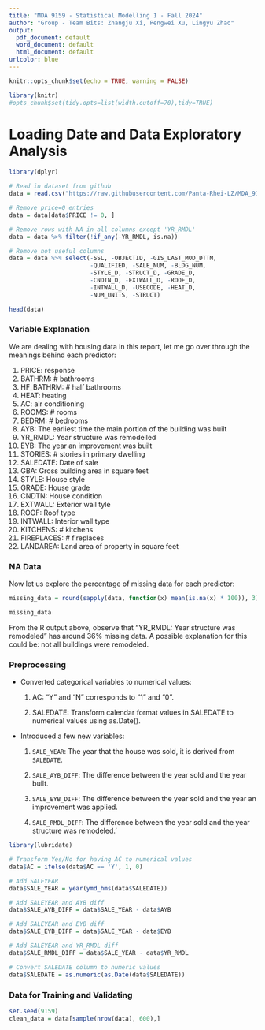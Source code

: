 ```yaml
---
title: "MDA 9159 - Statistical Modelling 1 - Fall 2024"
author: "Group - Team Bits: Zhangju Xi, Pengwei Xu, Lingyu Zhao"
output:
  pdf_document: default
  word_document: default
  html_document: default
urlcolor: blue
---
```


```r
knitr::opts_chunk$set(echo = TRUE, warning = FALSE)
```

```r
library(knitr)
#opts_chunk$set(tidy.opts=list(width.cutoff=70),tidy=TRUE)
```

\newpage

# Loading Date and Data Exploratory Analysis

```r
library(dplyr)

# Read in dataset from github
data = read.csv("https://raw.githubusercontent.com/Panta-Rhei-LZ/MDA_9159_Team_Bits_Project/refs/heads/main/Team_Bits_Data.csv")

# Remove price=0 entries
data = data[data$PRICE != 0, ]

# Remove rows with NA in all columns except 'YR_RMDL'
data = data %>% filter(!if_any(-YR_RMDL, is.na))

# Remove not useful columns
data = data %>% select(-SSL, -OBJECTID, -GIS_LAST_MOD_DTTM, 
                       -QUALIFIED, -SALE_NUM, -BLDG_NUM,
                       -STYLE_D, -STRUCT_D, -GRADE_D,
                       -CNDTN_D, -EXTWALL_D, -ROOF_D,
                       -INTWALL_D, -USECODE, -HEAT_D,
                       -NUM_UNITS, -STRUCT)

head(data)
```

### Variable Explanation

We are dealing with housing data in this report, let me go over through the meanings behind each predictor:

  1. PRICE: response
  2. BATHRM: # bathrooms
  3. HF_BATHRM: # half bathrooms
  4. HEAT: heating
  5. AC: air conditioning
  6. ROOMS: # rooms
  7. BEDRM: # bedrooms
  8. AYB: The earliest time the main portion of the building was built
  9. YR_RMDL: Year structure was remodelled
  10. EYB: The year an improvement was built 
  11. STORIES: # stories in primary dwelling
  12. SALEDATE: Date of sale
  13. GBA: Gross building area in square feet
  14. STYLE: House style
  15. GRADE: House grade
  16. CNDTN: House condition
  17. EXTWALL: Exterior wall tyle
  18. ROOF: Roof type
  19. INTWALL: Interior wall type
  20. KITCHENS: # kitchens
  21. FIREPLACES: # fireplaces
  22. LANDAREA: Land area of property in square feet


### NA Data

Now let us explore the percentage of missing data for each predictor:

```r
missing_data = round(sapply(data, function(x) mean(is.na(x) * 100)), 3)

missing_data
```

From the R output above, observe that "YR_RMDL: Year structure was remodeled" has around 36% missing data. A possible explanation for this could be: not all buildings were remodeled.


### Preprocessing

* Converted categorical variables to numerical values:

  1) AC: "Y" and "N" corresponds to "1" and "0".
  
  2) SALEDATE: Transform calendar format values in SALEDATE to numerical values using as.Date().
  
* Introduced a few new variables:

  1) `SALE_YEAR`: The year that the house was sold, it is derived from `SALEDATE`.
  
  2) `SALE_AYB_DIFF`: The difference between the year sold and the year built.
  
  3) `SALE_EYB_DIFF`: The difference between the year sold and the year an improvement was applied.

  4) `SALE_RMDL_DIFF`: The difference between the year sold and the year structure was remodeled.'
  

```r
library(lubridate)

# Transform Yes/No for having AC to numerical values
data$AC = ifelse(data$AC == 'Y', 1, 0)

# Add SALEYEAR
data$SALE_YEAR = year(ymd_hms(data$SALEDATE))

# Add SALEYEAR and AYB diff
data$SALE_AYB_DIFF = data$SALE_YEAR - data$AYB

# Add SALEYEAR and EYB diff
data$SALE_EYB_DIFF = data$SALE_YEAR - data$EYB

# Add SALEYEAR and YR_RMDL diff
data$SALE_RMDL_DIFF = data$SALE_YEAR - data$YR_RMDL

# Convert SALEDATE column to numeric values
data$SALEDATE = as.numeric(as.Date(data$SALEDATE))
```


### Data for Training and Validating

```r
set.seed(9159)
clean_data = data[sample(nrow(data), 600),]
```

